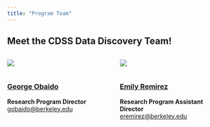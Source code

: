 ```yaml
---
title: "Program Team"
---
```


## Meet the CDSS Data Discovery Team!

:::{.columns .g-4}
::: {.column width="50%"}
![](assets/george-obaido.jpg){fig-alt="Headshot of George Obaido" fig-caption=""}
:::
::: {.column width="50%"}
![](assets/emily-remirez.jpg){fig-alt="Headshot of Emily Remirez" fig-caption=""}
:::
:::

:::{.columns .g-4}
::: {.column width="50%"}
### [George Obaido](https://cdss.berkeley.edu/discovery/program-team/george-obaido)
**Research Program Director**  
[gobaido@berkeley.edu](mailto:gobaido@berkeley.edu)
:::
::: {.column width="50%"}
### [Emily Remirez](https://cdss.berkeley.edu/discovery/program-team/emily/remirez)
**Research Program Assistant Director**  
[eremirez@berkeley.edu](mailto:eremirez@berkeley.edu)
:::
:::
